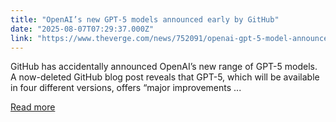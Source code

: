 ```yaml
---
title: "OpenAI’s new GPT-5 models announced early by GitHub"
date: "2025-08-07T07:29:37.000Z"
link: "https://www.theverge.com/news/752091/openai-gpt-5-model-announcement-github-leak"
---
```


GitHub has accidentally announced OpenAI’s new range of GPT-5 models. A now-deleted GitHub blog post reveals that GPT-5, which will be available in four different versions, offers “major improvements ...

[Read more](https://www.theverge.com/news/752091/openai-gpt-5-model-announcement-github-leak)
